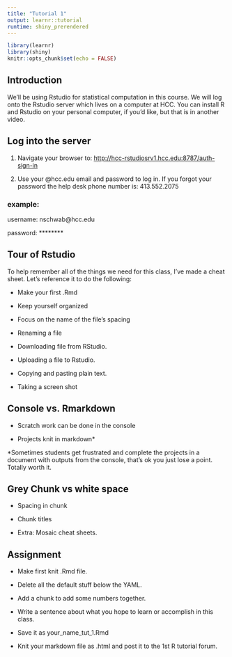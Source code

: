 ```yaml
---
title: "Tutorial 1"
output: learnr::tutorial
runtime: shiny_prerendered
---
```


```r
library(learnr)
library(shiny)
knitr::opts_chunk$set(echo = FALSE)
```

## Introduction

We'll be using Rstudio for statistical computation in this course. We will log onto the Rstudio server which lives on a computer at HCC. You can install R and Rstudio on your personal computer, if you'd like, but that is in another video.

## Log into the server

1.  Navigate your browser to: <http://hcc-rstudiosrv1.hcc.edu:8787/auth-sign-in>

2.  Use your \@hcc.edu email and password to log in. If you forgot your password the help desk phone number is:  413.552.2075

### example:

username: nschwab\@hcc.edu

password: \*\*\*\*\*\*\*\*

## Tour of Rstudio

To help remember all of the things we need for this class, I've made a cheat sheet. Let's reference it to do the following:

-   Make your first .Rmd

-   Keep yourself organized

-   Focus on the name of the file's spacing

-   Renaming a file

-   Downloading file from RStudio.

-   Uploading a file to Rstudio. 

-   Copying and pasting plain text.

-   Taking a screen shot

## Console vs. Rmarkdown

-   Scratch work can be done in the console

-   Projects knit in markdown\*

\*Sometimes students get frustrated and complete the projects in a document with outputs from the console, that's ok you just lose a point. Totally worth it. 

## Grey Chunk vs white space

-   Spacing in chunk

-   Chunk titles

-   Extra: Mosaic cheat sheets.

## Assignment 

-   Make first knit .Rmd file.

-   Delete all the default stuff below the YAML.

-   Add a chunk to add some numbers together.

-   Write a sentence about what you hope to learn or accomplish in this class.

-   Save it as your_name_tut_1.Rmd

-   Knit your markdown file as .html and post it to the 1st R tutorial forum.
